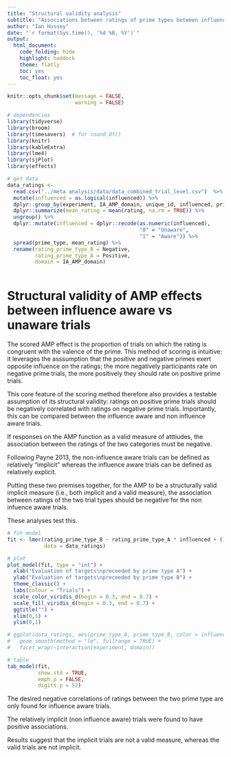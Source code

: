 ```yaml
---
title: "Structural validity analysis"
subtitle: "Associations between ratings of prime types between influence aware vs. non influence aware trials"
author: "Ian Hussey"
date: "`r format(Sys.time(), '%d %B, %Y')`"
output:
  html_document:
    code_folding: hide
    highlight: haddock
    theme: flatly
    toc: yes
    toc_float: yes
---
```


```r

knitr::opts_chunk$set(message = FALSE, 
                      warning = FALSE)

```

```r

# dependencies
library(tidyverse)
library(broom)
library(timesavers)  # for round_df()
library(knitr)
library(kableExtra)
library(lme4)
library(sjPlot)
library(effects)

# get data
data_ratings <- 
  read.csv("../meta analysis/data/data_combined_trial_level.csv")  %>%
  mutate(influenced = as.logical(influenced)) %>%
  dplyr::group_by(experiment, IA_AMP_domain, unique_id, influenced, prime_type) %>%
  dplyr::summarize(mean_rating = mean(rating, na.rm = TRUE)) %>%
  ungroup() %>%
  dplyr::mutate(influenced = dplyr::recode(as.numeric(influenced),
                                           "0" = "Unaware",
                                           "1" = "Aware")) %>%
  spread(prime_type, mean_rating) %>%
  rename(rating_prime_type_B = Negative,
         rating_prime_type_A = Positive,
         domain = IA_AMP_domain) 
  

```

# Structural validity of AMP effects between influence aware vs unaware trials

The scored AMP effect is the proportion of trials on which the rating is congruent with the valence of the prime. This method of scoring is intuitive: it leverages the asssumption that the positive and negative primes exert opposite influence on the ratings; the more negatively participants rate on negative prime trials, the more positively they should rate on positive prime trials.

This core feature of the scoring method therefore also provides a testable assumption of its structural validity: ratings on positive prime trials should be negatively correlated with ratings on negative prime trials. Importantly, this can be compared between the influence aware and non influence aware trials. 

If responses on the AMP function as a valid measure of atttiudes, the association between the ratings of the two categories must be negative.

Following Payne 2013, the non-influence aware trials can be defined as relatively "implicit" whereas the influence aware trials can be defined as relatively explicit. 

Putting these two premises together, for the AMP to be a structurally valid implicit measure (i.e., both implicit and a valid measure), the association between ratings of the two trial types should be negative for the non infuence aware trials.

These analyses test this.

```r

# fit model
fit <- lmer(rating_prime_type_B ~ rating_prime_type_A * influenced + (1 | experiment) + (1 | domain), 
            data = data_ratings)

# plot
plot_model(fit, type = "int") +
  xlab("Evaluation of targets\npreceeded by prime type A") +
  ylab("Evaluation of targets\npreceeded by prime type B") +
  theme_classic() + 
  labs(colour = "Trials") +
  scale_color_viridis_d(begin = 0.3, end = 0.7) +
  scale_fill_viridis_d(begin = 0.3, end = 0.7) +
  ggtitle("") +
  xlim(0,1) +
  ylim(0,1)

# ggplot(data_ratings, aes(prime_type_A, prime_type_B, color = influenced)) +
#   geom_smooth(method = "lm", fullrange = TRUE) +
#   facet_wrap(~interaction(experiment, domain))

# table
tab_model(fit, 
          show.std = TRUE, 
          emph.p = FALSE, 
          digits.p = 52)

```


The desired negative correlations of ratings between the two prime type are only found for influence aware trials.

The relatively implicit (non influence aware) trials were found to have positive associations.  

Results suggest that the implicit trials are not a valid measure, whereas the valid trials are not implicit.

